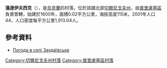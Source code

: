 {{coord|50|39|19|N|32|28|39|E|scale:100000|display=title}}

'''藻達伊夫西克'''（{{lang-uk|Заудаївське}}），是[[烏克蘭|烏克蘭]]的村落，位於該國北部[[切爾尼戈夫州|切爾尼戈夫州]]，由[[普里盧基區|普里盧基區]]負責管轄，始建於1600年，面積0.02平方公里，海拔高度115米，2001年人口44，人口密度每平方公里1,913.04人。

==參考資料==
* [http://weather.in.ua/ua/chernigovskaja/8677 Погода в селі Заудаївське] {{Wayback|url=http://weather.in.ua/ua/chernigovskaja/8677 |date=20160305102200 }}

[[Category:切爾尼戈夫州村落|Category:切爾尼戈夫州村落]]
[[Category:普里盧基區村落|Category:普里盧基區村落]]


{{Chernihiv-geo-stub}}